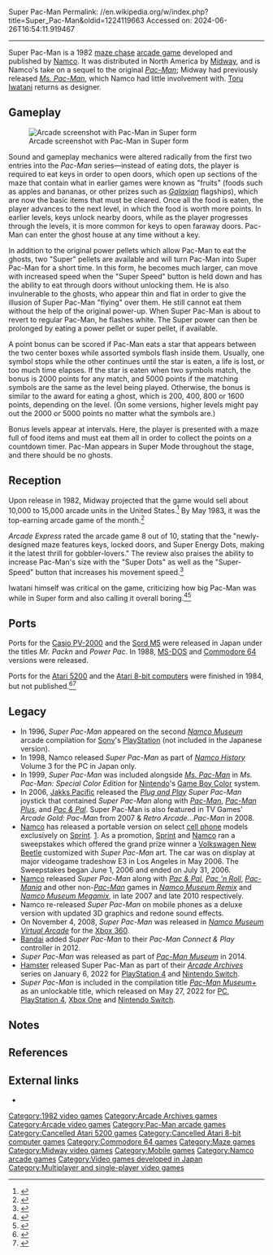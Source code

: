 Super Pac-Man
Permalink: //en.wikipedia.org/w/index.php?title=Super_Pac-Man&oldid=1224119663
Accessed on: 2024-06-26T16:54:11.919467



------
Super Pac-Man
{{short description|1982 video game}}
{{More citations needed|date=September 2014}}
{{Infobox video game
| title         = Super Pac-Man
| image         = Super Pac-Man flyer.png
| caption       = Japanese arcade flyer
| developer     = [[Namco]]
| publisher     = {{vgrelease|JP|[[Namco]]|NA|[[Midway Games|Midway]]}}
| designer      = [[Toru Iwatani]]
| composer      = Nobuyuki Ohnogi
| series        = ''[[List of Pac-Man video games|Pac-Man]]''
| platforms     = [[Arcade game|Arcade]], [[Commodore 64]], [[IBM PC]], [[Sord M5]], [[Mobile phone]]
| release       = {{vgrelease|JP|September 26, 1982<ref name="Copyright">{{cite web |title=Super Pac-man. (Registration Number PA0000158840) |url=https://cocatalog.loc.gov |website=[[United States Copyright Office]] |access-date=30 May 2021 |archive-date=31 May 2021 |archive-url=https://web.archive.org/web/20210531152425/https://cocatalog.loc.gov/ |url-status=live }}</ref>|NA|October 1982}}
| genre         = [[List of maze video games|Maze]]
| modes         = [[Single-player video game|Single-player]], [[multiplayer]]
| arcade system = [[Namco Super Pac-Man]]
}}
{{nihongo foot|'''''Super Pac-Man'''''|スーパーパックマン |Sūpā Pakku Man|lead=yes|group=lower-alpha}} is a 1982 [[maze video game|maze chase]] [[arcade game]] developed and published by [[Namco]]. It was distributed in North America by [[Midway Games|Midway]], and is Namco's take on a sequel to the original ''[[Pac-Man]]''; Midway had previously released ''[[Ms. Pac-Man]]'', which Namco had little involvement with. [[Toru Iwatani]] returns as designer.

==Gameplay==
[[File:Super Pac-Man.png|thumb|left|Arcade screenshot with Pac-Man in Super form]]

Sound and gameplay mechanics were altered radically from the first two entries into the ''Pac-Man'' series—instead of eating dots, the player is required to eat keys in order to open doors, which open up sections of the maze that contain what in earlier games were known as "fruits" (foods such as apples and bananas, or other prizes such as ''[[Galaxian]]'' flagships), which are now the basic items that must be cleared. Once all the food is eaten, the player advances to the next level, in which the food is worth more points. In earlier levels, keys unlock nearby doors, while as the player progresses through the levels, it is more common for keys to open faraway doors. Pac-Man can enter the ghost house at any time without a key.

In addition to the original power pellets which allow Pac-Man to eat the ghosts, two "Super" pellets are available and will turn Pac-Man into Super Pac-Man for a short time. In this form, he becomes much larger, can move with increased speed when the "Super Speed" button is held down and has the ability to eat through doors without unlocking them. He is also invulnerable to the ghosts, who appear thin and flat in order to give the illusion of Super Pac-Man "flying" over them. He still cannot eat them without the help of the original power-up. When Super Pac-Man is about to revert to regular Pac-Man, he flashes white. The Super power can then be prolonged by eating a power pellet or super pellet, if available.

A point bonus can be scored if Pac-Man eats a star that appears between the two center boxes while assorted symbols flash inside them. Usually, one symbol stops while the other continues until the star is eaten, a life is lost, or too much time elapses.  If the star is eaten when two symbols match, the bonus is 2000 points for any match, and 5000 points if the matching symbols are the same as the level being played.  Otherwise, the bonus is similar to the award for eating a ghost, which is 200, 400, 800 or 1600 points, depending on the level. (On some versions, higher levels might pay out the 2000 or 5000 points no matter what the symbols are.)

Bonus levels appear at intervals. Here, the player is presented with a maze full of food items and must eat them all in order to collect the points on a countdown timer. Pac-Man appears in Super Mode throughout the stage, and there should be no ghosts.

==Reception==
Upon release in 1982, Midway projected that the game would sell about 10,000 to 15,000 arcade units in the United States.<ref>{{cite magazine |last1=Ressner |first1=Jeffrey |title=Stan Jarocki: Expanded Player Base Is The Key To The Future |magazine=[[Cash Box]] |date=20 November 1982 |pages=52–56 (56) |url=https://archive.org/details/cashbox44unse_23/page/56 |publisher=Cash Box Pub. Co.}}</ref> By May 1983, it was the top-earning arcade game of the month.<ref>{{cite magazine |title=Arcade Action |magazine=Vidiot |date=May 1983 |volume=1 |issue=3 |page=24 |url=https://archive.org/details/Vidiot_Vol_1_No_3_1983-05_CREEM_Magazine_US/page/n23}}</ref>

''Arcade Express'' rated the arcade game 8 out of 10, stating that the "newly-designed maze features keys, locked doors, and Super Energy Dots, making it the latest thrill for gobbler-lovers." The review also praises the ability to increase Pac-Man's size with the "Super Dots" as well as the "Super-Speed" button that increases his movement speed.<ref>{{cite news |title=The Hotseat: Reviews of New Products |work=Arcade Express |date=April 10, 1983 |volume=1 |issue=18 |pages=6–8 |url=https://archive.org/details/arcade_express_v1n18/page/n5}}</ref>

Iwatani himself was critical on the game, criticizing how big Pac-Man was while in Super form and also calling it overall boring.<ref>{{Cite web |last=Claiborn |first=Samuel |date=2020-06-02 |title=Interview: Pac-Man Creator Toru Iwatani on the 40th Anniversary of the First Video Game Blockbuster |url=https://www.ign.com/articles/interview-pac-man-creator-toru-iwatani-on-the-40th-anniversary-of-the-first-video-game-blockbuster |access-date=2022-03-10 |website=IGN |language=en}}</ref><ref>{{Cite web |last=Claiborn |first=Brian Altano and Samuel |date=2011-03-05 |title=7 Things You Never Knew About Pac-Man |url=https://www.ign.com/articles/2011/03/05/gdc-7-things-you-never-knew-about-pac-man |access-date=2022-03-10 |website=IGN |language=en}}</ref>

==Ports==
Ports for the [[Casio PV-1000|Casio PV-2000]] and the [[Sord M5]] were released in Japan under the titles ''Mr. Packn'' and ''Power Pac''. In 1988, [[MS-DOS]] and [[Commodore 64]] versions were released.

Ports for the [[Atari 5200]] and the [[Atari 8-bit computers]] were finished in 1984, but not published.<ref>{{cite web |last=Reichert |first=Matt |title=Super Pac-Man (Atari 5200) |website=AtariProtos.com |url=http://www.atariprotos.com/5200/software/superpac/superpac.htm |access-date=September 19, 2014 |archive-date=October 26, 2017 |archive-url=https://web.archive.org/web/20171026012528/http://www.atariprotos.com/5200/software/superpac/superpac.htm |url-status=live }}</ref><ref>{{cite web |last=Reichert |first=Matt |title=Super Pac-Man (Atari 8-bit) |website=AtariProtos.com |url=http://www.atariprotos.com/8bit/software/superpac/superpac.htm |access-date=September 19, 2014 |archive-date=December 12, 2017 |archive-url=https://web.archive.org/web/20171212161537/http://www.atariprotos.com/8bit/software/superpac/superpac.htm |url-status=live }}</ref>

==Legacy==
{{Unreferenced section|date=January 2022}}
* In 1996, ''Super Pac-Man'' appeared on the second ''[[Namco Museum]]'' arcade compilation for [[Sony Interactive Entertainment|Sony]]'s [[PlayStation (console)|PlayStation]] (not included in the Japanese version).
*In 1998, Namco released ''Super Pac-Man'' as part of ''[[Namco History]]'' Volume 3 for the PC in Japan only.
* In 1999, ''Super Pac-Man'' was included alongside ''[[Ms. Pac-Man]]'' in ''Ms. Pac-Man: Special Color Edition'' for [[Nintendo]]'s [[Game Boy Color]] system.
* In 2006, [[Jakks Pacific]] released the ''[[Plug and Play]] Super Pac-Man'' joystick that contained ''Super Pac-Man'' along with ''[[Pac-Man]]'', ''[[Pac-Man Plus]]'', and ''[[Pac & Pal]]''. Super Pac-Man is also featured in TV Games' ''Arcade Gold: Pac-Man'' from 2007 & ''Retro Arcade...Pac-Man'' in 2008.
* [[Namco]] has released a portable version on select [[cell phone]] models exclusively on [[Sprint Nextel|Sprint]]. [https://web.archive.org/web/20061104075630/http://www.cellphoneobserver.com/modules/news/print.php?storyid=245]. As a promotion, [[Sprint Nextel|Sprint]] and [[Namco]] ran a sweepstakes which offered the grand prize winner a [[Volkswagen New Beetle]] customized with ''Super Pac-Man'' art.  The car was on display at major videogame tradeshow E3 in Los Angeles in May 2006.  The Sweepstakes began June 1, 2006 and ended on July 31, 2006.
* [[Namco]] released ''Super Pac-Man'' along with ''[[Pac & Pal]]'', ''[[Pac 'n Roll]]'', ''[[Pac-Mania]]'' and other non-''[[Pac-Man]]'' games in ''[[Namco Museum Remix]]'' and ''[[Namco Museum Megamix]]'', in late 2007 and late 2010 respectively.
* Namco re-released ''Super Pac-Man'' on mobile phones as a deluxe version with updated 3D graphics and redone sound effects.
* On November 4, 2008, ''Super Pac-Man'' was released in ''[[Namco Museum Virtual Arcade]]'' for the [[Xbox 360]].
* [[Bandai]] added ''Super Pac-Man'' to their ''Pac-Man Connect & Play'' controller in 2012.
* ''Super Pac-Man'' was released as part of ''[[Pac-Man Museum]]'' in 2014.
* [[Hamster Corporation|Hamster]] released Super Pac-Man as part of their ''[[Arcade Archives]]'' series on January 6, 2022 for [[PlayStation 4]] and [[Nintendo Switch]].
* ''Super Pac-Man'' is included in the compilation title ''[[Pac-Man Museum+]]'' as an unlockable title, which released on May 27, 2022 for [[Microsoft Windows|PC]], [[PlayStation 4]], [[Xbox One]] and [[Nintendo Switch]].

==Notes==
{{notelist}}

==References==
{{reflist}}

==External links==
{{Commons category}}
*{{KLOV game|id=9924}}

{{Pac-Man series}}
{{Portal bar|Video games|1980s}}

[[Category:1982 video games]]
[[Category:Arcade Archives games]]
[[Category:Arcade video games]]
[[Category:Pac-Man arcade games]]
[[Category:Cancelled Atari 5200 games]]
[[Category:Cancelled Atari 8-bit computer games]]
[[Category:Commodore 64 games]]
[[Category:Maze games]]
[[Category:Midway video games]]
[[Category:Mobile games]]
[[Category:Namco arcade games]]
[[Category:Video games developed in Japan]]
[[Category:Multiplayer and single-player video games]]